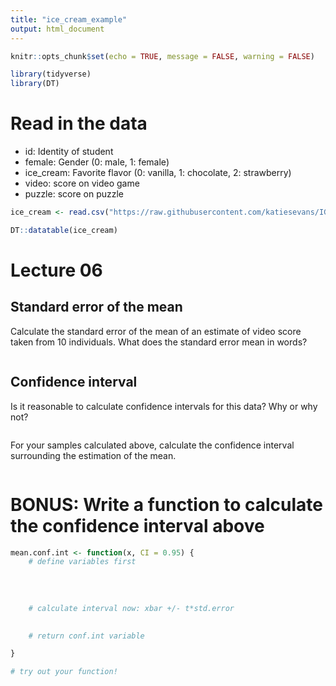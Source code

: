 ```yaml
---
title: "ice_cream_example"
output: html_document
---
```



```r
knitr::opts_chunk$set(echo = TRUE, message = FALSE, warning = FALSE)

library(tidyverse)
library(DT)
```

# Read in the data

* id: Identity of student
* female: Gender (0: male, 1: female)
* ice_cream: Favorite flavor (0: vanilla, 1: chocolate, 2: strawberry)
* video: score on video game
* puzzle: score on puzzle

```r

ice_cream <- read.csv("https://raw.githubusercontent.com/katiesevans/IGP_biostatistics/main/data/ice_cream.csv")

DT::datatable(ice_cream)

```

# Lecture 06

## Standard error of the mean

Calculate the standard error of the mean of an estimate of video score taken from 10 individuals. What does the standard error mean in words?

```r





```

## Confidence interval

Is it reasonable to calculate confidence intervals for this data? Why or why not?

```r



```

For your samples calculated above, calculate the confidence interval surrounding the estimation of the mean.

```r











```

# BONUS: Write a function to calculate the confidence interval above

```r

mean.conf.int <- function(x, CI = 0.95) {
    # define variables first
    
    
    
    
    # calculate interval now: xbar +/- t*std.error

        
    # return conf.int variable

}

# try out your function!


```

